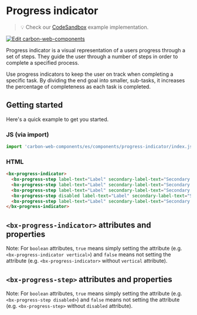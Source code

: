 
# Progress indicator

> 💡 Check our
> [CodeSandbox](https://codesandbox.io/s/github/carbon-design-system/carbon-web-components/tree/main/examples/codesandbox/basic/components/progress-indicator)
> example implementation.

[![Edit carbon-web-components](https://codesandbox.io/static/img/play-codesandbox.svg)](https://codesandbox.io/s/github/carbon-design-system/carbon-web-components/tree/main/examples/codesandbox/basic/components/progress-indicator)

Progress indicator is a visual representation of a users progress through a set of steps. They guide the user through a number of steps in order to complete a specified process.

Use progress indicators to keep the user on track when completing a specific task. By dividing the end goal into smaller, sub-tasks, it increases the percentage of completeness as each task is completed.

## Getting started

Here's a quick example to get you started.

### JS (via import)

```javascript
import 'carbon-web-components/es/components/progress-indicator/index.js';
```

### HTML

```html
<bx-progress-indicator>
  <bx-progress-step label-text="Label" secondary-label-text="Secondary label" state="invalid"></bx-progress-step>
  <bx-progress-step label-text="Label" secondary-label-text="Secondary label" state="complete"></bx-progress-step>
  <bx-progress-step label-text="Label" secondary-label-text="Secondary label" state="current"></bx-progress-step>
  <bx-progress-step disabled label-text="Label" secondary-label-text="Secondary label"></bx-progress-step>
  <bx-progress-step label-text="Label" secondary-label-text="Secondary label"></bx-progress-step>
</bx-progress-indicator>
```

## `<bx-progress-indicator>` attributes and properties

Note: For `boolean` attributes, `true` means simply setting the attribute (e.g. `<bx-progress-indicator vertical>`) and `false` means not setting the attribute (e.g. `<bx-progress-indicator>` without `vertical` attribute).

<Props of="bx-progress-indicator" />

## `<bx-progress-step>` attributes and properties

Note: For `boolean` attributes, `true` means simply setting the attribute (e.g. `<bx-progress-step disabled>`) and `false` means not setting the attribute (e.g. `<bx-progress-step>` without `disabled` attribute).

<Props of="bx-progress-step" />
